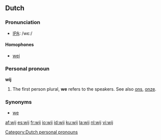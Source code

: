 ==Dutch==
===Pronunciation===
*[[w:IPA|IPA]]: /wε:/
====Homophones====
*[[wei]]

===Personal pronoun===
'''wij'''

# The first person plural, '''we''' refers to the speakers. See also [[ons]], [[onze]].

===Synonyms===
*[[we]]

[[Category:Dutch personal pronouns]]

[[af:wij]]
[[es:wij]]
[[fr:wij]]
[[io:wij]]
[[id:wij]]
[[ku:wij]]
[[la:wij]]
[[nl:wij]]
[[vi:wij]]